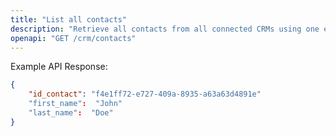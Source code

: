 ```yaml
---
title: "List all contacts"
description: "Retrieve all contacts from all connected CRMs using one endpoint"
openapi: "GET /crm/contacts"
---
```


Example API Response:

```json JSON
{
    "id_contact": "f4e1ff72-e727-409a-8935-a63a63d4891e"
    "first_name":  "John"
    "last_name":  "Doe"
}
```
